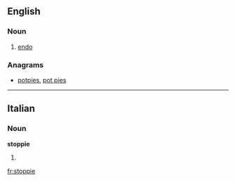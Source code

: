 ==English==

===Noun===
{{en-noun}}

# {{cycling}} [[endo]]

===Anagrams===
* [[potpies#English|potpies]], [[pot pies#English|pot pies]]

----

==Italian==

===Noun===
'''stoppie''' {{f}}

# {{plural of|[[stoppia]]|lang=it}}

[[fr:stoppie]]